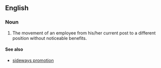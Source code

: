 ==English==

===Noun===
{{en-noun}}

# The movement of an employee from his/her current post to a different position without noticeable benefits.

====See also====
* [[sideways promotion]]